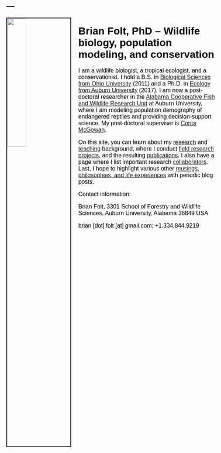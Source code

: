 ---
---

<link rel="stylesheet" href="styles.css" type="text/css">

<style type="text/css">
body{ /* Normal  */ font-size: 16px; font-family: Arial; color:black}
td {  /* Table  */ font-size: 8px;}
h1.title {font-size: 38px; color: DarkRed;}
h1 { /* Header 1 */ font-size: 28px; color: Black;}
h2 { /* Header 2 */ font-size: 22px; color: Black;}
h3 { /* Header 3 */ font-size: 18px; color: Black;}
code.r{ /* Code block */ font-size: 12px;}
pre { /* Code block - determines code spacing between lines */ font-size: 14px;}
</style>

<img src="images/me_amphiuma_2012.jpg" style="width:30%; border:2px solid; margin-right: 20px" align="left">

# Brian Folt, PhD -- Wildlife biology, population modeling, and conservation

I am a wildlife biologist, a tropical ecologist, and a conservationist. I hold a B.S. in [Biological Sciences from Ohio University](https://www.ohio.edu/cas/biology) (2011) and a Ph.D. in [Ecology from Auburn University](http://www.auburn.edu/cosam/departments/biology/) (2017). I am now a post-doctoral researcher in the [Alabama Cooperative Fish and Wildlife Research Unit](https://www1.usgs.gov/coopunits/Alabama/) at Auburn University, where I am modeling population demography of endangered reptiles and providing decision-support science. My post-doctoral superviser is [Conor McGowan](https://scholar.google.com/citations?user=8-3_fxYAAAAJ&hl=en&oi=ao).

On this site, you can learn about my [research]() and [teaching]() background, where I conduct [field research projects](), and the resulting [publications](). I also have a page where I list important research [collaborators](). Last, I hope to highlight various other [musings, philosophies, and life experiences]() with periodic blog posts.

Contact information:

Brian Folt, 3301 School of Forestry and Wildlife Sciences, Auburn University, Alabama 36849 USA

brian [dot] folt [at] gmail.com;  +1.334.844.9219